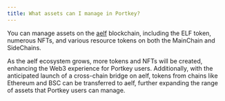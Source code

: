 ```yaml
---
title: What assets can I manage in Portkey?
---
```


You can manage assets on the [aelf](/docs/What-is-aelf "") blockchain, including the ELF token, numerous NFTs, and various resource tokens on both the MainChain and SideChains.

As the aelf ecosystem grows, more tokens and NFTs will be created, enhancing the Web3 experience for Portkey users. Additionally, with the anticipated launch of a cross-chain bridge on aelf, tokens from chains like Ethereum and BSC can be transferred to aelf, further expanding the range of assets that Portkey users can manage.
